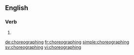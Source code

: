 ==English==

===Verb===
{{head|en}}

# {{present participle of|choreograph}}

[[de:choreographing]]
[[fr:choreographing]]
[[simple:choreographing]]
[[sv:choreographing]]
[[vi:choreographing]]